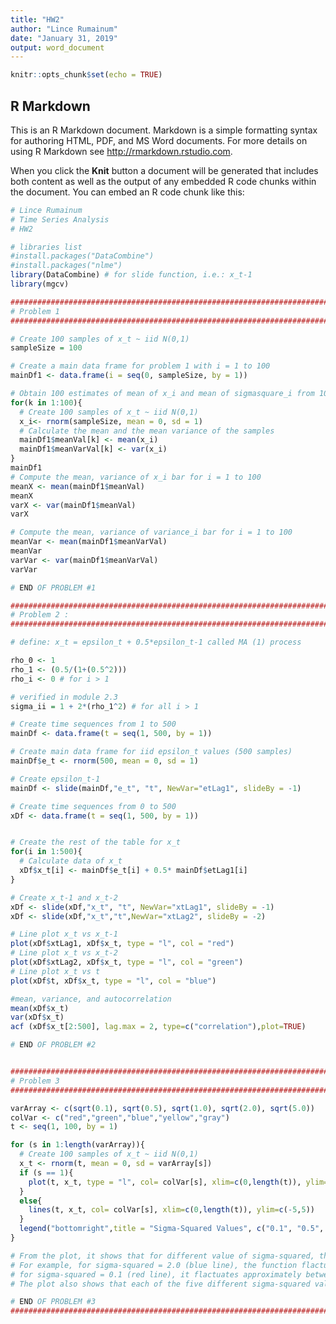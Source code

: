 ```yaml
---
title: "HW2"
author: "Lince Rumainum"
date: "January 31, 2019"
output: word_document
---
```


```r
knitr::opts_chunk$set(echo = TRUE)
```

## R Markdown

This is an R Markdown document. Markdown is a simple formatting syntax for authoring HTML, PDF, and MS Word documents. For more details on using R Markdown see <http://rmarkdown.rstudio.com>.

When you click the **Knit** button a document will be generated that includes both content as well as the output of any embedded R code chunks within the document. You can embed an R code chunk like this:

```r
# Lince Rumainum
# Time Series Analysis
# HW2

# libraries list
#install.packages("DataCombine")
#install.packages("nlme")
library(DataCombine) # for slide function, i.e.: x_t-1
library(mgcv)

###############################################################################################################
# Problem 1
###############################################################################################################

# Create 100 samples of x_t ~ iid N(0,1)
sampleSize = 100

# Create a main data frame for problem 1 with i = 1 to 100
mainDf1 <- data.frame(i = seq(0, sampleSize, by = 1))

# Obtain 100 estimates of mean of x_i and mean of sigmasquare_i from 100 different x_t ~ iid N(0,1) values
for(k in 1:100){
  # Create 100 samples of x_t ~ iid N(0,1)
  x_i<- rnorm(sampleSize, mean = 0, sd = 1)
  # Calculate the mean and the mean variance of the samples
  mainDf1$meanVal[k] <- mean(x_i)
  mainDf1$meanVarVal[k] <- var(x_i)
}
mainDf1
# Compute the mean, variance of x_i bar for i = 1 to 100
meanX <- mean(mainDf1$meanVal)
meanX
varX <- var(mainDf1$meanVal)
varX

# Compute the mean, variance of variance_i bar for i = 1 to 100
meanVar <- mean(mainDf1$meanVarVal)
meanVar
varVar <- var(mainDf1$meanVarVal)
varVar

# END OF PROBLEM #1

###############################################################################################################
# Problem 2 : 
###############################################################################################################

# define: x_t = epsilon_t + 0.5*epsilon_t-1 called MA (1) process

rho_0 <- 1
rho_1 <- (0.5/(1+(0.5^2)))
rho_i <- 0 # for i > 1

# verified in module 2.3
sigma_ii = 1 + 2*(rho_1^2) # for all i > 1

# Create time sequences from 1 to 500
mainDf <- data.frame(t = seq(1, 500, by = 1))

# Create main data frame for iid epsilon_t values (500 samples)
mainDf$e_t <- rnorm(500, mean = 0, sd = 1)

# Create epsilon_t-1
mainDf <- slide(mainDf,"e_t", "t", NewVar="etLag1", slideBy = -1)

# Create time sequences from 0 to 500
xDf <- data.frame(t = seq(1, 500, by = 1))


# Create the rest of the table for x_t
for(i in 1:500){
  # Calculate data of x_t
  xDf$x_t[i] <- mainDf$e_t[i] + 0.5* mainDf$etLag1[i]
}

# Create x_t-1 and x_t-2
xDf <- slide(xDf,"x_t", "t", NewVar="xtLag1", slideBy = -1)
xDf <- slide(xDf,"x_t","t",NewVar="xtLag2", slideBy = -2)

# Line plot x_t vs x_t-1
plot(xDf$xtLag1, xDf$x_t, type = "l", col = "red")
# Line plot x_t vs x_t-2
plot(xDf$xtLag2, xDf$x_t, type = "l", col = "green")
# Line plot x_t vs t
plot(xDf$t, xDf$x_t, type = "l", col = "blue")

#mean, variance, and autocorrelation 
mean(xDf$x_t)
var(xDf$x_t)
acf (xDf$x_t[2:500], lag.max = 2, type=c("correlation"),plot=TRUE) 

# END OF PROBLEM #2


###############################################################################################################
# Problem 3
###############################################################################################################

varArray <- c(sqrt(0.1), sqrt(0.5), sqrt(1.0), sqrt(2.0), sqrt(5.0))
colVar <- c("red","green","blue","yellow","gray")
t <- seq(1, 100, by = 1)

for (s in 1:length(varArray)){
  # Create 100 samples of x_t ~ iid N(0,1)
  x_t <- rnorm(t, mean = 0, sd = varArray[s])
  if (s == 1){
    plot(t, x_t, type = "l", col= colVar[s], xlim=c(0,length(t)), ylim=c(-5,5))
  }
  else{
    lines(t, x_t, col= colVar[s], xlim=c(0,length(t)), ylim=c(-5,5))
  }
  legend("bottomright",title = "Sigma-Squared Values", c("0.1", "0.5", "1.0", "2.0", "5.0"),fill=terrain.colors(5), horiz=TRUE)
}

# From the plot, it shows that for different value of sigma-squared, the plot varies around its value.
# For example, for sigma-squared = 2.0 (blue line), the function flactuates approximately between -2.0 and 2.0 while
# for sigma-squared = 0.1 (red line), it flactuates approximately between -0.1 and 0.1.
# The plot also shows that each of the five different sigma-squared values, they all still have approximately sample mean values of 0.

# END OF PROBLEM #3
###############################################################################################################
```